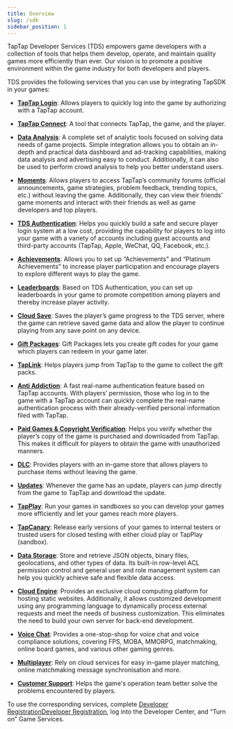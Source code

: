 ---
title: Overview
slug: /sdk
sidebar_position: 1
---


TapTap Developer Services (TDS) empowers game developers with a collection of tools that helps them develop, operate, and maintain quality games more efficiently than ever. Our vision is to promote a positive environment within the game industry for both developers and players.

TDS provides the following services that you can use by integrating TapSDK in your games:

- **[TapTap Login](/sdk/taptap-login/features/)**: Allows players to quickly log into the game by authorizing with a TapTap account.

- **[TapTap Connect](/sdk/taptap-connect/features/)**: A tool that connects TapTap, the game, and the player. 

- **[Data Analysis](/sdk/tapdb/features/)**: A complete set of analytic tools focused on solving data needs of game projects. Simple integration allows you to obtain an in-depth and practical data dashboard and ad-tracking capabilities, making data analysis and advertising easy to conduct. Additionally, it can also be used to perform crowd analysis to help you better understand users.

- **[Moments](/sdk/embedded-moments/features/)**: Allows players to access TapTap’s community forums (official announcements, game strategies, problem feedback, trending topics, etc.) without leaving the game. Additionally, they can view their friends’ game moments and interact with their friends as well as game developers and top players.

<Conditional region="cn">


</Conditional>

- **[TDS Authentication](/sdk/authentication/features/)**: Helps you quickly build a safe and secure player login system at a low cost, providing the capability for players to log into your game with a variety of accounts including guest accounts and third-party accounts (TapTap, Apple, <Conditional region="cn">WeChat, QQ, </Conditional><Conditional region="global">Facebook, </Conditional>etc.).

<Conditional region="cn">

- **[Achievements](/sdk/achievement/features/)**: Allows you to set up “Achievements” and “Platinum Achievements” to increase player participation and encourage players to explore different ways to play the game.

</Conditional>

- **[Leaderboards](/sdk/leaderboard/features/)**: Based on TDS Authentication, you can set up leaderboards in your game to promote competition among players and thereby increase player activity.

- **[Cloud Save](/sdk/gamesaves/features/)**: Saves the player’s game progress to the TDS server, where the game can retrieve saved game data and allow the player to continue playing from any save point on any device.

- **[Gift Packages](/sdk/tds-gift/features/)**: Gift Packages lets you create gift codes for your game which players can redeem in your game later.

<Conditional region="cn">

- **[TapLink](/sdk/taplink/features/)**: Helps players jump from TapTap to the game to collect the gift packs.

- **[Anti Addiction](/sdk/anti-addiction/features/)**: A fast real-name authentication feature based on TapTap accounts. With players’ permission, those who log in to the game with a TapTap account can quickly complete the real-name authentication process with their already-verified personal information filed with TapTap.

</Conditional>

- **[Paid Games & Copyright Verification](/sdk/copyright-verification/features/)**: Helps you verify whether the player’s copy of the game is purchased and downloaded from TapTap. This makes it difficult for players to obtain the game with unauthorized manners.

- **[DLC](/sdk/dlc/features/)**: Provides players with an in-game store that allows players to purchase items without leaving the game.

- **[Updates](/sdk/update/guide/)**: Whenever the game has an update, players can jump directly from the game to TapTap and download the update.

<Conditional region="cn">

- **[TapPlay](/sdk/tap-play/features/)**: Run your games in sandboxes so you can develop your games more efficiently and let your games reach more players.

- **[TapCanary](/sdk/tap-canary/features/)**: Release early versions of your games to internal testers or trusted users for closed testing with either cloud play or TapPlay (sandbox).

</Conditional>

- **[Data Storage](/sdk/storage/features/)**: Store and retrieve JSON objects, binary files, geolocations, and other types of data. Its built-in row-level ACL permission control and general user and role management system can help you quickly achieve safe and flexible data access.

- **[Cloud Engine](/sdk/engine/overview/)**: Provides an exclusive cloud computing platform for hosting static websites. Additionally, it allows customized development using any programming language to dynamically process external requests and meet the needs of business customization. This eliminates the need to build your own server for back-end development.

- **[Voice Chat](/sdk/rtc/features/)**: Provides a one-stop-shop for voice chat and voice compliance solutions, covering FPS, MOBA, MMORPG, matchmaking, online board games, and various other gaming genres.


<Conditional region="cn">

- **[Multiplayer](/sdk/multiplayer/features/)**: Rely on cloud services for easy in-game player matching, online matchmaking message synchronisation and more.

</Conditional>

- **[Customer Support](/sdk/tap-support/features/)**: Helps the game's operation team better solve the problems encountered by players.

To use the corresponding services, complete <Conditional region="cn">[Developer Registration](https://developer.taptap.cn/)</Conditional><Conditional region="global">[Developer Registration](https://developer.taptap.io/)</Conditional>, log into the Developer Center, and “Turn on” Game Services.
